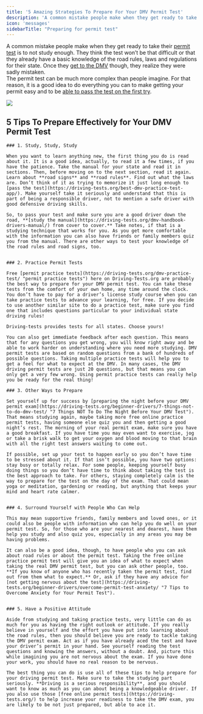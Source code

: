 ```yaml
---
title: '5 Amazing Strategies To Prepare For Your DMV Permit Test'
description: 'A common mistake people make when they get ready to take their permit test is not studying enough. The best thing you can do is use these top tips to succeed.'
icon: 'messages'
sidebarTitle: "Preparing for permit test"
---
```

<Snippet file="andrei.mdx" />

A common mistake people make when they get ready to take their [permit test](https://driving-tests.org/learners-permit/) is to not study enough. They think the test won’t be that difficult or that they already have a basic knowledge of the road rules, laws and regulations for their state. Once they [get to the DMV](https://driving-tests.org/dmv-near-me/ "DMV Near Me: Find your nearest DMV locations") though, they realize they were sadly mistaken.  
The permit test can be much more complex than people imagine. For that reason, it is a good idea to do everything you can to make getting your permit easy and to be [able to pass the test on the first try](https://driving-tests.org/beginner-drivers/you-can-do-it-how-to-pass-a-dmv-driving-test-on-your-first-attempt/).

![](https://driving-tests.org/wp-content/uploads/2012/01/dmv-inside.jpg)

## 5 Tips To Prepare Effectively for Your DMV Permit Test

  
    ### 1. Study, Study, Study
    
    When you want to learn anything new, the first thing you do is read about it. It is a good idea, actually, to read it a few times, if you have the patience. Take the manual for your state and read it in sections. Then, before moving on to the next section, read it again. Learn about **road signs** and **road rules**. Find out what the laws are. Don’t think of it as trying to memorize it just long enough to [pass the test](https://driving-tests.org/best-dmv-practice-test-app/). Make yourself take it seriously and understand that this is part of being a responsible driver, not to mention a safe driver with good defensive driving skills.
    
    So, to pass your test and make sure you are a good driver down the road, **[study the manual](https://driving-tests.org/dmv-handbook-drivers-manual/) from cover to cover.** Take notes, if that is a studying technique that works for you. As you get more comfortable with the information you can also have friends or family members quiz you from the manual. There are other ways to test your knowledge of the road rules and road signs, too.
    
    
    ### 2. Practice Permit Tests
    
    Free [permit practice tests](https://driving-tests.org/dmv-practice-test/ "permit practice tests") here on Driving-Tests.org are probably the best way to prepare for your DMV permit test. You can take these tests from the comfort of your own home, any time around the clock. You don’t have to pay for a driver’s license study course when you can take practice tests to advance your learning, for free. If you decide to use another similar site to do a practice test, make sure you find one that includes questions particular to your individual state driving rules! 
    
    Driving-tests provides tests for all states. Choose yours!
    
    You can also get immediate feedback after each question. This means that for any questions you get wrong, you will know right away and be able to work harder on understanding where you need more studying. DMV permit tests are based on random questions from a bank of hundreds of possible questions. Taking multiple practice tests will help you to get a feel for what to expect at the DMV. In many cases, the DMV driving permit tests are just 20 questions, but that means you can only get a very few wrong. Using permit practice tests can really help you be ready for the real thing!
    
    ### 3. Other Ways to Prepare
    
    Set yourself up for success by [preparing the night before your DMV permit exam](https://driving-tests.org/beginner-drivers/7-things-not-to-do-dmv-test/ "7 Things NOT To Do The Night Before Your DMV Test"). That means studying again, maybe taking more free online practice permit tests, having someone else quiz you and then getting a good night’s rest. The morning of your real permit exam, make sure you have a good breakfast. If you have time you may even want to exercise, jog or take a brisk walk to get your oxygen and blood moving to that brain with all the right test answers waiting to come out.
    
    If possible, set up your test to happen early so you don’t have time to be stressed about it. If that isn’t possible, you have two options: stay busy or totally relax. For some people, keeping yourself busy doing things so you don’t have time to think about taking the test is the best approach to take. For others, staying completely calm is the way to prepare for the test on the day of the exam. That could mean yoga or meditation, gardening or reading, but anything that keeps your mind and heart rate calmer.

    
    ### 4. Surround Yourself with People Who Can Help
    
    This may mean supportive friends, family members and loved ones, or it could also be people with information who can help you do well on your permit test. So, for those who are your nearest and dearest, have them help you study and also quiz you, especially in any areas you may be having problems.
    
    It can also be a good idea, though, to have people who you can ask about road rules or about the permit test. Taking the free online practice permit test will give you an idea of what to expect when taking the real DMV permit test, but you can ask other people, too. **If you know of anyone who has recently taken the permit test, find out from them what to expect.** Or, ask if they have any advice for [not getting nervous about the test](https://driving-tests.org/beginner-drivers/overcome-permit-test-anxiety/ "7 Tips to Overcome Anxiety for Your Permit Test").

    
    ### 5. Have a Positive Attitude
    
    Aside from studying and taking practice tests, very little can do as much for you as having the right outlook or attitude. If you really believe in yourself and the effort you have put into learning about the road rules, then you should believe you are ready to tackle taking the DMV permit exam. Act as if you have already aced the test and have your driver’s permit in your hand. See yourself reading the test questions and knowing the answers, without a doubt. And, picture this while imagining you are not nervous about the exam. If you have done your work, you should have no real reason to be nervous.
    
    The best thing you can do is use all of these tips to help prepare for your driving permit test. Make sure to take the studying part seriously. **Driving is a serious responsibility**, and you should want to know as much as you can about being a knowledgeable driver. If you also use those [free online permit tests](https://driving-tests.org/) to help increase your readiness to take the DMV exam, you are likely to be not just prepared, but able to ace it.